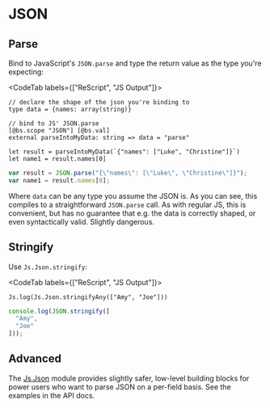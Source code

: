 # JSON

## Parse

Bind to JavaScript's `JSON.parse` and type the return value as the type you're expecting:

<CodeTab labels={["ReScript", "JS Output"]}>

```re
// declare the shape of the json you're binding to
type data = {names: array(string)}

// bind to JS' JSON.parse
[@bs.scope "JSON"] [@bs.val]
external parseIntoMyData: string => data = "parse"

let result = parseIntoMyData(`{"names": ["Luke", "Christine"]}`)
let name1 = result.names[0]
```
```js
var result = JSON.parse("{\"names\": [\"Luke\", \"Christine\"]}");
var name1 = result.names[0];
```

</CodeTab>

Where `data` can be any type you assume the JSON is. As you can see, this compiles to a straightforward `JSON.parse` call. As with regular JS, this is convenient, but has no guarantee that e.g. the data is correctly shaped, or even syntactically valid. Slightly dangerous.

## Stringify

Use `Js.Json.stringify`:

<CodeTab labels={["ReScript", "JS Output"]}>

```re
Js.log(Js.Json.stringifyAny(["Amy", "Joe"]))
```
```js
console.log(JSON.stringify([
  "Amy",
  "Joe"
]));
```

</CodeTab>

## Advanced

The [Js.Json](/apis/latest/js/json) module provides slightly safer, low-level building blocks for power users who want to parse JSON on a per-field basis. See the examples in the API docs.
